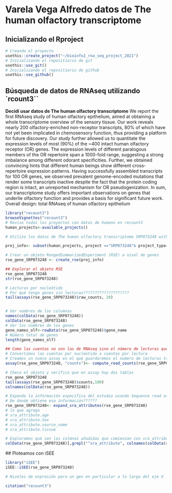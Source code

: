 # Varela Vega Alfredo datos de The human olfactory transcriptome 
## Inicializando el Rproject 

```r
# Creando el proyecto 
usethis::create_project("~/bioinfo2_rna_seq_project_2021")
# Inicializando el repositiorio de git 
usethis::use_git()
# Inicializando el repositiorio de github 
usethis::use_github()
```
## Búsqueda de datos de RNAseq utilizando `rcount3`` 

**Decidí usar datos de The human olfactory transcriptome**
We report the first RNAseq study of human olfactory epithelium, aimed at obtaining a whole transcriptome overview of the sensory tissue. Our work reveals nearly 200 olfactory-enriched non-receptor transcripts, 80% of which have not yet been implicated in chemosensory function, thus providing a platform for future discovery. Our study further allowed us to quantitate the expression levels of most (90%) of the ~400 intact human olfactory receptor (OR) genes. The expression levels of different paralogous members of the OR repertoire span a 1000-fold range, suggesting a strong imbalance among different odorant specificities. Further, we obtained convincing hints that different human beings show different cross-repertoire expression patterns. Having successfully assembled transcripts for 100 OR genes, we observed prevalent genome-encoded mutations that render some transcripts inactive despite the fact that the protein coding region is intact, an unreported mechanism for OR pseudogenization. In sum, our transcriptome study offers important observations on genes that underlie olfactory function and provides a basis for significant future work. Overall design: total RNAseq of human olfactory epithelium


```r
library("recount3")
browseVignettes("recount3")
# Reviso todos los proyectos con datos de humano en recount3
human_projects<-available_projects()

# Utilizo los datos de The human olfactory transcriptome SRP073248 with 4 samples

proj_info<- subset(human_projects, project =="SRP073248"& project_type=="data_sources")

# Crear un objeto RangedSummarizedExperiment (RSE) a nivel de genes 
rse_gene_SRP073248 <- create_rse(proj_info)

## Explorar el objeto RSE
rse_gene_SRP073248
str(rse_gene_SRP073248)

# Lecturas por nucleótido 
# Por qué tengo genes sin lecturas????????????????????
tail(assays(rse_gene_SRP073248)$raw_counts, 20)


# Ver nombres de las columnas 
names(colData(rse_gene_SRP073248))
colData(rse_gene_SRP073248)
# Ver los nombres de los genes 
gene_names_olf<-rowData(rse_gene_SRP073248)$gene_name
# Número total de genes 
length(gene_names_olf)

## Como las cuentas no son las de RNAseq sino el número de lecturas que sobrelapan cada base del genoma
# Convertimos las cuentas por nucleotido a cuentas por lectura 
# Creamos un nuevo assay en el que guardaremos el numero de lecturas transformadas
assay(rse_gene_SRP073248, "counts")<- compute_read_counts(rse_gene_SRP073248)

# Checo el objeto y verifico que en assay hay dos tablas
rse_gene_SRP073248
tail(assays(rse_gene_SRP073248)$counts,100)
colnames(colData(rse_gene_SRP073248))

# Expando la información específica del estudio usando Sequence read archive
# De donde obtiene esa información??????
rse_gene_SRP073248<- expand_sra_attributes(rse_gene_SRP073248)
# lo que agrega
# sra_attribute.age                                                 
# sra_attribute.Sex                                                 
# sra_attribute.source_name                                         
# sra_attribute.tissue 

# Exploramos qué son las colmnas añadidas que comienzan con sra_attribute
colData(rse_gene_SRP073248)[,grepl("^sra_attribute", colnames(colData(rse_gene_SRP073248)))]
```
## Ploteamos con iSEE

```r
library("iSEE")
iSEE::iSEE(rse_gene_SRP073248)

# Niveles de expresión para un gen en particular a lo largo del eje X

```




```r
citation("recount3")
```

